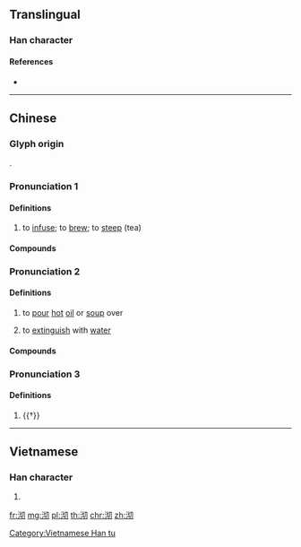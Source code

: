 {{character info/new}}
==Translingual==

===Han character===
{{Han char|rn=85|rad=水|as=04|sn=7|four=37120|canj=EPSH|ids=⿰氵切}}

====References====
* {{Han ref|kx=0611.050|dkj=17199|dj=1003.090|hdz=31562.040|uh=6C8F|ud=27791|bh=CB50|bd=52048}}

----

==Chinese==
{{zh-forms}}

===Glyph origin===
{{Han etym}}
{{Han compound|水|切|alt1=氵|ls=psc|c1=s|c2=p}}.

===Pronunciation 1===
{{zh-pron
|m=qī
|c=cai3,cit3,cai1
|c_note=cai1 - rare
|mn=chhiat/qz:chhit
|w=4qiq
|cat=v
}}

====Definitions====
{{zh-hanzi}}

# to [[infuse]]; to [[brew]]; to [[steep]] (tea)
#: {{zh-x|沏 一 杯 茶 給 你 喝|to '''make''' a cup of tea for you}}

====Compounds====
{{zh-der|fold=1|沏茶}}

===Pronunciation 2===
{{zh-pron
|m=qū
|c=keoi1
|cat=v
}}

====Definitions====
{{zh-hanzi}}

# {{lb|zh|cooking}} to [[pour]] [[hot]] [[oil]] or [[soup]] over
# to [[extinguish]] with [[water]]

====Compounds====
{{zh-der|fold=1|沏油}}

===Pronunciation 3===
{{zh-pron
|m=qiè
|c=cit3
|mc=y
|oc=y
|cat=a
}}

====Definitions====
{{zh-hanzi}}

# {{†}} {{n-g|sound of [[splashing]] [[water]]}}

----

==Vietnamese==

===Han character===
{{vi-readings|rs=水04| hanviet = thế}}

# {{defn|lang=vi|sort=水04}}

[[Category:Vietnamese Han tu]]

[[fr:沏]]
[[mg:沏]]
[[pl:沏]]
[[th:沏]]
[[chr:沏]]
[[zh:沏]]